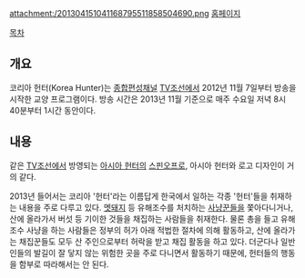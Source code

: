 attachment:/201304151041168795511858504690.png
[http://tv.chosun.com/culture/koreahunter/main/main.html 홈페이지]

[[목차]]
== 개요 ==
코리아 헌터(Korea Hunter)는 [[종합편성채널]] [[TV조선]]에서 2012년 11월 7일부터 방송을 시작한 교양 프로그램이다. 방송 시간은 2013년 11월 기준으로 매주 수요일 저녁 8시 40분부터 1시간 동안이다.

== 내용 ==
같은 [[TV조선]]에서 방영되는 [[아시아 헌터]]의 [[스핀오프]]로, 아시아 헌터와 로고 디자인이 거의 같다.

2013년 들어서는 코리아 '헌터'라는 이름답게 한국에서 일하는 각종 '헌터'들을 취재하는 내용을 주로 다루고 있다. [[멧돼지]] 등 유해조수를 처치하는 [[사냥꾼]]들을 쫓아다니거나, 산에 올라가서 버섯 등 기이한 것들을 채집하는 사람들을 취재한다.
물론 총을 들고 유해조수 사냥을 하는 사람들은 정부의 허가 아래 적법한 절차에 의해 활동하고, 산에 올라가는 채집꾼들도 모두 산 주인으로부터 허락을 받고 채집 활동을 하고 있다. 더군다나 일반인들의 발길이 잘 닿지 않는 위험한 곳을 주로 다니면서 활동하기 때문에, 헌터들의 행동을 함부로 따라해서는 안 된다.
